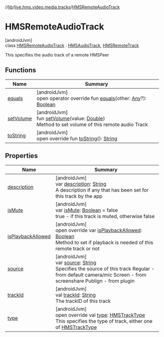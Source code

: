 //[lib](/api-reference/android/v2/home/content)/[live.hms.video.media.tracks](../index)/[HMSRemoteAudioTrack](index)

# HMSRemoteAudioTrack

[androidJvm]\
class [HMSRemoteAudioTrack](index) : [HMSAudioTrack](../-h-m-s-audio-track/index), [HMSRemoteTrack](../-h-m-s-remote-track/index)

This specifies the audio track of a remote HMSPeer

## Functions

| Name                             | Summary                                                                                                                                                                                                                                               |
| -------------------------------- | ----------------------------------------------------------------------------------------------------------------------------------------------------------------------------------------------------------------------------------------------------- |
| [equals](../-h-m-s-track/equals) | [androidJvm]<br />open operator override fun [equals](../-h-m-s-track/equals)(other: [Any](https://kotlinlang.org/api/latest/jvm/stdlib/kotlin/-any/index.html)?): [Boolean](https://kotlinlang.org/api/latest/jvm/stdlib/kotlin/-boolean/index.html) |
| [setVolume](set-volume)          | [androidJvm]<br />fun [setVolume](set-volume)(value: [Double](https://kotlinlang.org/api/latest/jvm/stdlib/kotlin/-double/index.html))<br />Method to set volume of this remote audio Track                                                           |
| [toString](to-string)            | [androidJvm]<br />open override fun [toString](to-string)(): [String](https://kotlinlang.org/api/latest/jvm/stdlib/kotlin/-string/index.html)                                                                                                         |

## Properties

| Name                                                      | Summary                                                                                                                                                                                                                                                                                  |
| --------------------------------------------------------- | ---------------------------------------------------------------------------------------------------------------------------------------------------------------------------------------------------------------------------------------------------------------------------------------- |
| [description](index#901648655%2FProperties%2F-1973928616) | [androidJvm]<br />var [description](index#901648655%2FProperties%2F-1973928616): [String](https://kotlinlang.org/api/latest/jvm/stdlib/kotlin/-string/index.html)<br />A description if any that has been set for this track by the app                                                  |
| [isMute](index#480228396%2FProperties%2F-1973928616)      | [androidJvm]<br />var [isMute](index#480228396%2FProperties%2F-1973928616): [Boolean](https://kotlinlang.org/api/latest/jvm/stdlib/kotlin/-boolean/index.html) = false<br />true - if this track is muted, otherwise false                                                               |
| [isPlaybackAllowed](is-playback-allowed)                  | [androidJvm]<br />open override var [isPlaybackAllowed](is-playback-allowed): [Boolean](https://kotlinlang.org/api/latest/jvm/stdlib/kotlin/-boolean/index.html)<br />Method to set if playback is needed of this remote track or not                                                    |
| [source](index#-1096066700%2FProperties%2F-1973928616)    | [androidJvm]<br />var [source](index#-1096066700%2FProperties%2F-1973928616): [String](https://kotlinlang.org/api/latest/jvm/stdlib/kotlin/-string/index.html)<br />Specifies the source of this track Regular - from default camera/mic Screen - from screenshare Publign - from plugin |
| [trackId](index#-406302843%2FProperties%2F-1973928616)    | [androidJvm]<br />val [trackId](index#-406302843%2FProperties%2F-1973928616): [String](https://kotlinlang.org/api/latest/jvm/stdlib/kotlin/-string/index.html)<br />The trackID of this track                                                                                            |
| [type](index#-1202989131%2FProperties%2F-1973928616)      | [androidJvm]<br />open override val [type](index#-1202989131%2FProperties%2F-1973928616): [HMSTrackType](../-h-m-s-track-type/index)<br />This specifies the type of track, either one of [HMSTrackType](../-h-m-s-track-type/index)                                                     |

